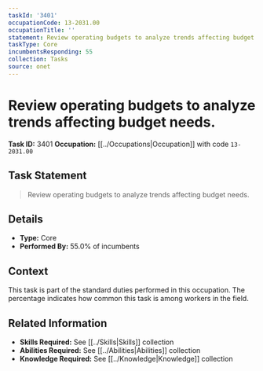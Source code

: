 ```yaml
---
taskId: '3401'
occupationCode: 13-2031.00
occupationTitle: ''
statement: Review operating budgets to analyze trends affecting budget needs.
taskType: Core
incumbentsResponding: 55
collection: Tasks
source: onet
---
```

# Review operating budgets to analyze trends affecting budget needs.

**Task ID:** 3401
**Occupation:** [[../Occupations|Occupation]] with code `13-2031.00`

## Task Statement

> Review operating budgets to analyze trends affecting budget needs.

## Details

- **Type:** Core
- **Performed By:** 55.0% of incumbents

## Context

This task is part of the standard duties performed in this occupation. The percentage indicates how common this task is among workers in the field.

## Related Information

- **Skills Required:** See [[../Skills|Skills]] collection
- **Abilities Required:** See [[../Abilities|Abilities]] collection
- **Knowledge Required:** See [[../Knowledge|Knowledge]] collection
